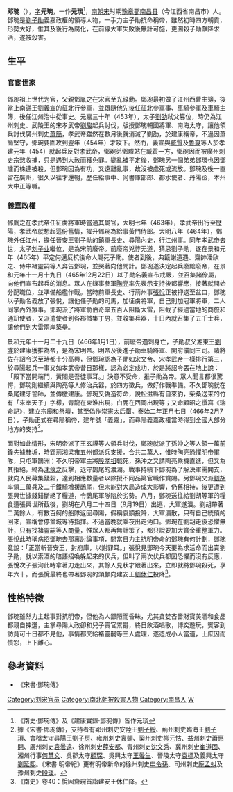 
'''邓琬'''（{{bd|407年||466年||catIdx=D}}），[[表字|字]]'''元琬'''，一作'''元琰'''<ref>《南史·鄧琬傳》及《建康實錄·鄧琬傳》皆作元琰</ref>，[[南朝宋|南朝宋]]时期[[豫章郡|豫章郡]][[南昌县|南昌县]]（今江西省南昌市）人。鄧琬是[[劉子勛|劉子勛]]義嘉政權的領導人物，一手力主子勛抗命稱帝，雖然初時四方朝貢，形勢大好，惟其及後行為腐化，在前線大軍失敗後無計可施，更圖殺子勛獻降求活，遂被殺害。

== 生平 ==
=== 官宦世家 ===
鄧琬祖上世代为官，父親鄧胤之在宋官至光祿勳。鄧琬最初做了江州西曹主簿，後當上南譙王[[劉義宣|劉義宣]]的征北行參軍，並跟隨他先後任征北參軍事、車騎參軍及車騎主簿，後任江州治中從事史。元嘉三十年（453年），太子[[劉劭_(劉宋)|劉劭]]弒父篡位，時仍為江州刺史、武陵王的宋孝武帝[[劉駿|劉駿]]起兵討伐，版授鄧琬輔國將軍、南海太守，讓他領兵討伐廣州刺史[[蕭簡|蕭簡]]，孝武帝雖然在數月後就消滅了劉劭，於建康稱帝，不過因蕭簡堅守，鄧琬要圍攻到翌年（454年）才攻下。然而，義宣與[[臧質|臧質]]及[[魯爽|魯爽]]等人於孝建元年（454）就起兵反對孝武帝，鄧琬弟鄧璩站在臧質一方，鄧琬因而被廣州刺史[[宗愨|宗愨]]收捕，只是遇到大赦而獲免罪。變亂被平定後，鄧琬另一個弟弟鄧環也因鄧璩而株連被殺，但鄧琬因為有功，又遠離亂事，故沒被處死或流放。鄧琬及後一直留在廣州，很久以往才還朝，歷任給事中、尚書庫部郎、都水使者、丹陽丞，本州大中正等職。

=== 義嘉政權 ===
鄧胤之在孝武帝任征虜將軍時當過其屬官，大明七年（463年），孝武帝出行至歷陽，孝武帝就想起這份舊情，擢升鄧琬為給事黃門侍郎。大明八年（464年），鄧琬外任江州，擔任晉安王劉子勛的鎮軍長史、尋陽內史，行江州事。同年孝武帝去世，太子[[刘子业|刘子业]]繼位，是為宋前廢帝。前廢帝兇悖无道，猜忌劉子勛，遂在景和元年（465年）平定何邁反抗後命人賜死子勛。使者到後，典籤謝道遇、齋帥潘欣之、侍中褚靈嗣等人奔告鄧琬，並哭著向他問計。鄧琬遂決定起兵廢黜廢帝，在景和元年十一月十九日（465年12月22日）以子勛名義宣布戒嚴，並召集諸僚屬，向他們宣布起兵的消息。眾人在錄事參軍[[陶亮|陶亮]]率先表示支持後都響應，接著就開始分配職位，並準備船艦作戰。當時前軍長史、行荊州事[[張悅|張悅]]正被押送至盆口，鄧琬以子勛名義放了張悅，讓他任子勛的司馬，加征虜將軍，自己則加冠軍將軍，二人同掌內外眾事。鄧琬派了將軍俞伯奇率五百人阻斷大雷，阻截了經過當地的商旅和通訊使者，又派遣使者到各郡徵集丁男，並收集兵器，十日內就召集了五千士兵，讓他們到大雷兩岸築壘。

景和元年十一月二十九日（466年1月1日），前廢帝遇刺身亡，子勛叔父湘東王[[劉彧|劉彧]]於建康獲推為帝，是為宋明帝。明帝及後進子勛車騎將軍、開府儀同三司。諸將佐在詔令送至時都十分高興，但鄧琬認為子勛如宋文帝、宋孝武帝一樣排行第三，於尋陽起兵一事又如孝武帝昔日那樣，認為必定成功，於是將詔令丟在地上說：「殿下當開端門，黃閤是吾徒事耳。」決意不受命，推子勛為帝。眾人聞言都很驚愕，鄧琬則繼續與陶亮等人修治兵器，於四方徵兵，做好作戰準備。不久鄧琬就在桑尾建牙誓師，並傳檄建康。鄧琬又偽造符命，說松滋縣有自來豹，柴桑送來的竹有「來奉天子」字樣，青龍在東淮出現，白鹿在西岡出現等；又命顧昭之撰寫《瑞命記》，建立宗廟和祭壇，甚至偽作[[路惠男|崇憲太后]]蠒。泰始二年正月七日（466年2月7日），子勛正式在尋陽稱帝，建年號「義嘉」，而尋陽義嘉政權當時得到全國大部分地方的支持<ref>據《宋書·鄧琬傳》，支持者有郢州刺史安陸王[[劉子綏|劉子綏]]、荊州刺史臨海王[[劉子頊|劉子頊]]、會稽太守尋陽王[[劉子房|劉子房]]、雍州刺史[[袁顗|袁顗]]、梁州刺史[[柳元怙|柳元怙]]、益州刺史[[蕭惠開|蕭惠開]]、廣州刺史[[袁曇遠|袁曇遠]]、徐州刺史[[薛安都|薛安都]]、青州刺史[[沈文秀|沈文秀]]、冀州刺史[[崔道固|崔道固]]、湘州行事[[何慧文|何慧文]]、吳郡太守[[顧琛|顧琛]]、吳興太守[[王曇生|王曇生]]、晉陵太守[[袁標|袁標]]及義興太守[[劉延熙|劉延熙]]。《宋書·明帝紀》更有明帝新命的徐州刺史[[申令孫|申令孫]]、司州刺史[[龐孟虯|龐孟虯]]及豫州刺史[[殷琰|殷琰]]。</ref>。

面對如此情形，宋明帝派了王玄謨等人領兵討伐，鄧琬就派了孫沖之等人領一萬前鋒先據赭圻，時郢荊湘梁雍五州都派兵支援，合共二萬人，惟時陶亮恐懼明帝軍隊，只屯軍鵲洲；不久明帝軍主將[[殷孝祖|殷孝祖]]戰死，孫沖之又請陶亮乘機直進，但又為其拒絕，終為[[沈攸之|沈攸之]]反擊，退守鵲尾的濃湖。戰事持續下鄧琬為了解決軍需開支，就向人民募集錢榖，達到相應數量者以除授不同品第官職作賞賜。另鄧琬又派[[劉胡|劉胡]]率領三萬兵及二千鐵騎增援鵲尾，但未能對大局造成大影響，仍舊相持，後更遭到張興世據錢谿斷絕了糧道，令鵲尾軍隊陷於劣勢。八月，鄧琬送往給劉胡等軍的糧食遭張興世所截後，劉胡在八月二十四日（9月19日）出逃，大軍遂潰。劉胡帶著二萬餘人，有數百舸的船隊返回尋陽，假稱袁顗投降，大軍潰散，只有自己統領的回來，宣稱會停盆城等待指揮。不過當晚就乘夜出走沔口。鄧琬在劉胡走後恐懼無計，只有找褚靈嗣等人商量，惟眾人都再無計策了，都只說要加大賞金重整軍力。張悅此時稱病招鄧琬去那裏討論事項，問當日力主抗明帝命的鄧琬有何計劃，鄧琬竟說：「正當斬晉安王，封府庫，以謝罪耳。」張悅見鄧琬今天要為求活命而出賣劉子勛，就以索酒的暗語招喚躲起來的伏兵，但叫了兩次伏兵都因恐懼而沒有反應，張悅次子張洵此時拿著刀走出來，其餘人見狀才跟著出來，立即就將鄧琬殺死，享年六十。而張悅最終也帶著鄧琬的頭顱向建安王[[劉休仁|劉休仁]]投降<ref>《南史》卷40：悅因齎琬首詣建安王休仁降。</ref>。

== 性格特徵 ==
鄧琬雖然力主起事對抗明帝，但他為人鄙陋而昏昧，尤其貪婪吝嗇財寶美酒和食品都親自揀選，主掌尋陽大政卻和兒子賣官鬻爵，終日飲酒唱歌，博奕遊玩，賓客到訪竟可十日都不見他，事情都交給褚靈嗣等三人處理，遂造成小人當道，士庶因而憤怨，上下離心。
== 參考資料 ==
*《宋書·鄧琬傳》
{{reflist}}

{{DEFAULTSORT:D}}
[[Category:刘宋官员|Category:刘宋官员]]
[[Category:南北朝被殺害人物|Category:南北朝被殺害人物]]
[[Category:南昌人|Category:南昌人]]
[[Category:邓姓|W]]